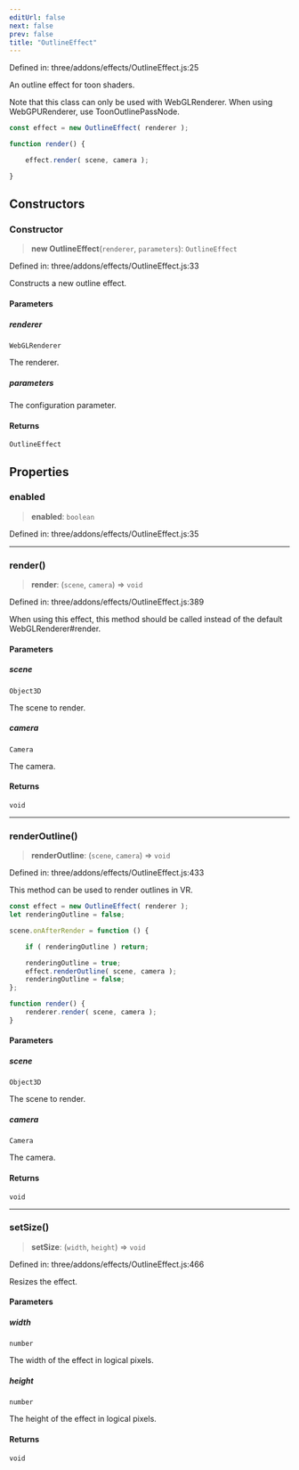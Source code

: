 ```yaml
---
editUrl: false
next: false
prev: false
title: "OutlineEffect"
---
```


Defined in: three/addons/effects/OutlineEffect.js:25

An outline effect for toon shaders.

Note that this class can only be used with WebGLRenderer.
When using WebGPURenderer, use ToonOutlinePassNode.

```js
const effect = new OutlineEffect( renderer );

function render() {

	effect.render( scene, camera );

}
```

## Constructors

### Constructor

> **new OutlineEffect**(`renderer`, `parameters`): `OutlineEffect`

Defined in: three/addons/effects/OutlineEffect.js:33

Constructs a new outline effect.

#### Parameters

##### renderer

`WebGLRenderer`

The renderer.

##### parameters

The configuration parameter.

#### Returns

`OutlineEffect`

## Properties

### enabled

> **enabled**: `boolean`

Defined in: three/addons/effects/OutlineEffect.js:35

***

### render()

> **render**: (`scene`, `camera`) => `void`

Defined in: three/addons/effects/OutlineEffect.js:389

When using this effect, this method should be called instead of the
default WebGLRenderer#render.

#### Parameters

##### scene

`Object3D`

The scene to render.

##### camera

`Camera`

The camera.

#### Returns

`void`

***

### renderOutline()

> **renderOutline**: (`scene`, `camera`) => `void`

Defined in: three/addons/effects/OutlineEffect.js:433

This method can be used to render outlines in VR.

```js
const effect = new OutlineEffect( renderer );
let renderingOutline = false;

scene.onAfterRender = function () {

	if ( renderingOutline ) return;

	renderingOutline = true;
	effect.renderOutline( scene, camera );
	renderingOutline = false;
};

function render() {
	renderer.render( scene, camera );
}
```

#### Parameters

##### scene

`Object3D`

The scene to render.

##### camera

`Camera`

The camera.

#### Returns

`void`

***

### setSize()

> **setSize**: (`width`, `height`) => `void`

Defined in: three/addons/effects/OutlineEffect.js:466

Resizes the effect.

#### Parameters

##### width

`number`

The width of the effect in logical pixels.

##### height

`number`

The height of the effect in logical pixels.

#### Returns

`void`
